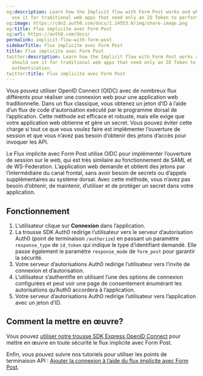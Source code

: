 ```yaml
---
og:description: Learn how the Implicit flow with Form Post works and why you should
  use it for traditional web apps that need only an ID Token to perform user authentication.
og:image: https://cdn2.auth0.com/docs/1.14553.0/img/share-image.png
og:title: Flux implicite avec Form Post
og:url: https://auth0.com/docs/
permalink: implicit-flow-with-form-post
sidebarTitle: Flux implicite avec Form Post
title: Flux implicite avec Form Post
twitter:description: Learn how the Implicit flow with Form Post works and why you
  should use it for traditional web apps that need only an ID Token to perform user
  authentication.
twitter:title: Flux implicite avec Form Post
---
```




Vous pouvez utiliser OpenID Connect (OIDC) avec de nombreux flux différents pour réaliser une connexion web pour une application web traditionnelle. Dans un flux classique, vous obtenez un jeton d’ID à l’aide d’un flux de code d'autorisation exécuté par le programme dorsal de l’application. Cette méthode est efficace et robuste, mais elle exige que votre application web obtienne et gère un secret. Vous pouvez éviter cette charge si tout ce que vous voulez faire est implémenter l’ouverture de session et que vous n’avez pas besoin d’obtenir des jetons d’accès pour invoquer les API.

Le Flux implicite avec Form Post utilise OIDC pour implémenter l’ouverture de session sur le web, qui est très similaire au fonctionnement de SAML et de WS-Federation. L’application web demande et obtient des jetons par l’intermédiaire du canal frontal, sans avoir besoin de secrets ou d’appels supplémentaires au système dorsal. Avec cette méthode, vous n’avez pas besoin d’obtenir, de maintenir, d’utiliser et de protéger un secret dans votre application.

## Fonctionnement



1. L’utilisateur clique sur **Connexion** dans l’application.
2. La trousse SDK Auth0 redirige l’utilisateur vers le serveur d’autorisation Auth0 (point de terminaison `/authorize`) en passant un paramètre `response_type` de `id_token` qui indique le type d’identifiant demandé. Elle passe également le paramètre `response_mode` de `form_post` pour garantir la sécurité.
3. Votre serveur d’autorisations Auth0 redirige l’utilisateur vers l’invite de connexion et d’autorisation.
4. L’utilisateur s’authentifie en utilisant l’une des options de connexion configurées et peut voir une page de consentement énumérant les autorisations qu’Auth0 accordera à l’application.
5. Votre serveur d’autorisations Auth0 redirige l’utilisateur vers l’application avec un jeton d’ID.

## Comment la mettre en œuvre?

Vous pouvez [utiliser notre trousse SDK Express OpenID Connect](https://www.npmjs.com/package/express-openid-connect) pour mettre en œuvre en toute sécurité le flux implicite avec Form Post.



Enfin, vous pouvez suivre nos tutoriels pour utiliser les points de terminaison API : [Ajouter la connexion à l’aide du flux implicite avec Form Post](/login/authentication/add-login-using-the-implicit-flow-with-form-post).